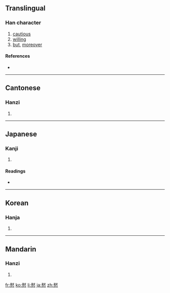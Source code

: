 {{also|慭}}
==Translingual==

===Han character===
{{Han char|rn=61|rad=心|as=12|sn=16|four=4333<sub>3</sub>|canj=木大心 (DKP), X木大心 (XDKP)}}

# [[cautious]]
# [[willing]]
# [[but]], [[moreover]]

====References====
* {{Han ref|kx=0402.210|dkj=11215|dj=0742.230|hdz=42349.140|uh=6196|ud=24982|bh=E978|bd=59768}}

----

==Cantonese==

===Hanzi===
{{yue-hanzi|jyut=|y=yan6}}

# {{defn|Cantonese}}

----

==Japanese==

===Kanji===
{{ja-kanji|grade=|rs=心12}}

# {{defn|Japanese}}

====Readings====
* {{ja-readings|on=[[ぎん]] (gin), [[きん]] (kin)|kun=[[なまじいに]] (namajiini)}}

----

==Korean==

===Hanja===
{{ko-hanja|hangeul=은|eumhun=|rv=eun|mr=ŭn|y=un}}

# {{defn|Korean}}

----

==Mandarin==

===Hanzi===
{{cmn-hanzi|pin=[[yìn]] ([[yin4]])|wg=yin<sup>4</sup>}}

# {{defn|Mandarin}}

[[fr:憖]]
[[ko:憖]]
[[li:憖]]
[[ja:憖]]
[[zh:憖]]